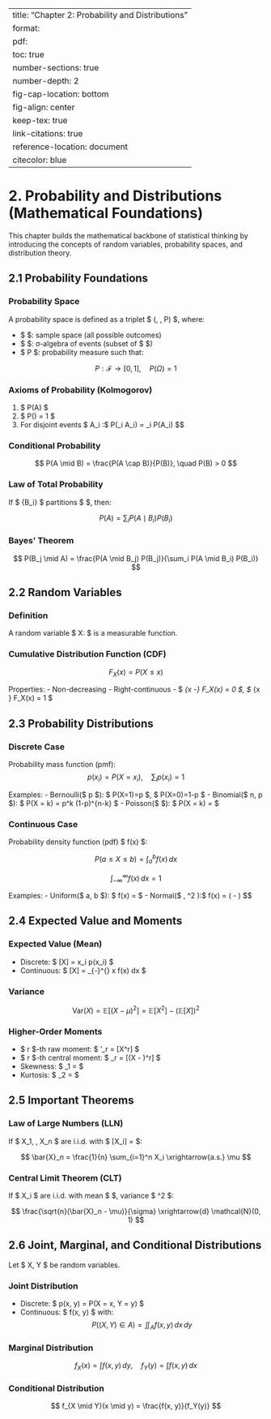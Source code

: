 
---
title: "Chapter 2: Probability and Distributions"
format: 
  pdf:
    toc: true
    number-sections: true
    number-depth: 2
    fig-cap-location: bottom
    fig-align: center
    keep-tex: true
    link-citations: true
    reference-location: document
    citecolor: blue
---

# 2. Probability and Distributions (Mathematical Foundations)

This chapter builds the mathematical backbone of statistical thinking by introducing the concepts of random variables, probability spaces, and distribution theory.

## 2.1 Probability Foundations

### Probability Space

A probability space is defined as a triplet $ (\Omega, \mathcal{F}, P) $, where:

- $ \Omega $: sample space (all possible outcomes)  
- $ \mathcal{F} $: σ-algebra of events (subset of $ \Omega $)  
- $ P $: probability measure such that:

$$
P: \mathcal{F} \to [0, 1], \quad P(\Omega) = 1
$$

### Axioms of Probability (Kolmogorov)

1. $ P(A) \geq 0 $
2. $ P(\Omega) = 1 $
3. For disjoint events $ A_i $:  
$$
P\left(\bigcup_i A_i\right) = \sum_i P(A_i)
$$

### Conditional Probability

$$
P(A \mid B) = \frac{P(A \cap B)}{P(B)}, \quad P(B) > 0
$$

### Law of Total Probability

If $ \{B_i\} $ partitions $ \Omega $, then:

$$
P(A) = \sum_i P(A \mid B_i) P(B_i)
$$

### Bayes’ Theorem

$$
P(B_j \mid A) = \frac{P(A \mid B_j) P(B_j)}{\sum_i P(A \mid B_i) P(B_i)}
$$

## 2.2 Random Variables

### Definition

A random variable $ X: \Omega \to \mathbb{R} $ is a measurable function.

### Cumulative Distribution Function (CDF)

$$
F_X(x) = P(X \leq x)
$$

Properties:
- Non-decreasing
- Right-continuous
- $ \lim_{x \to -\infty} F_X(x) = 0 $, $ \lim_{x \to \infty} F_X(x) = 1 $

## 2.3 Probability Distributions

### Discrete Case

Probability mass function (pmf):
$$
p(x_i) = P(X = x_i), \quad \sum_i p(x_i) = 1
$$

Examples:
- Bernoulli($ p $): $ P(X=1)=p $, $ P(X=0)=1-p $
- Binomial($ n, p $): $ P(X = k) = \binom{n}{k} p^k (1-p)^{n-k} $
- Poisson($ \lambda $): $ P(X = k) = \frac{e^{-\lambda} \lambda^k}{k!} $

### Continuous Case

Probability density function (pdf) $ f(x) $:

$$
P(a \leq X \leq b) = \int_a^b f(x) \, dx
$$

$$
\int_{-\infty}^{\infty} f(x) \, dx = 1
$$

Examples:
- Uniform($ a, b $): $ f(x) = \frac{1}{b - a} $
- Normal($ \mu, \sigma^2 $):
$$
f(x) = \frac{1}{\sqrt{2\pi \sigma^2}} \exp\left( -\frac{(x - \mu)^2}{2\sigma^2} \right)
$$

## 2.4 Expected Value and Moments

### Expected Value (Mean)

- Discrete: $ \mathbb{E}[X] = \sum x_i p(x_i) $
- Continuous: $ \mathbb{E}[X] = \int_{-\infty}^{\infty} x f(x) dx $

### Variance

$$
\text{Var}(X) = \mathbb{E}[(X - \mu)^2] = \mathbb{E}[X^2] - (\mathbb{E}[X])^2
$$

### Higher-Order Moments

- $ r $-th raw moment: $ \mu'_r = \mathbb{E}[X^r] $
- $ r $-th central moment: $ \mu_r = \mathbb{E}[(X - \mu)^r] $
- Skewness: $ \gamma_1 = \frac{\mu_3}{\sigma^3} $
- Kurtosis: $ \gamma_2 = \frac{\mu_4}{\sigma^4} $

## 2.5 Important Theorems

### Law of Large Numbers (LLN)

If $ X_1, \dots, X_n $ are i.i.d. with $ \mathbb{E}[X_i] = \mu $:

$$
\bar{X}_n = \frac{1}{n} \sum_{i=1}^n X_i \xrightarrow{a.s.} \mu
$$

### Central Limit Theorem (CLT)

If $ X_i $ are i.i.d. with mean $ \mu $, variance $ \sigma^2 $:

$$
\frac{\sqrt{n}(\bar{X}_n - \mu)}{\sigma} \xrightarrow{d} \mathcal{N}(0, 1)
$$

## 2.6 Joint, Marginal, and Conditional Distributions

Let $ X, Y $ be random variables.

### Joint Distribution

- Discrete: $ p(x, y) = P(X = x, Y = y) $
- Continuous: $ f(x, y) $ with:
$$
P((X, Y) \in A) = \iint_A f(x, y)\, dx\,dy
$$

### Marginal Distribution

$$
f_X(x) = \int f(x, y) \, dy, \quad f_Y(y) = \int f(x, y) \, dx
$$

### Conditional Distribution

$$
f_{X \mid Y}(x \mid y) = \frac{f(x, y)}{f_Y(y)}
$$
